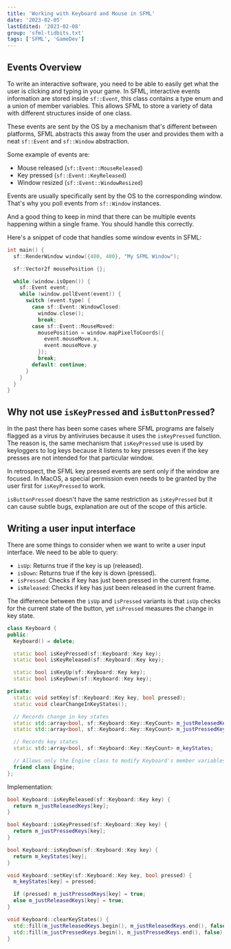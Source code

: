 ```yaml
---
title: 'Working with Keyboard and Mouse in SFML'
date: '2023-02-05'
lastEdited: '2023-02-08'
group: 'sfml-tidbits.txt'
tags: ['SFML', 'GameDev']
---
```


## Events Overview

To write an interactive software, you need to be able to easily get what the user is clicking and typing in your game. In SFML, interactive events information are stored inside `sf::Event`, this class contains a type enum and a union of member variables. This allows SFML to store a variety of data with different structures inside of one class.

These events are sent by the OS by a mechanism that's different between platforms, SFML abstracts this away from the user and provides them with a neat `sf::Event` and `sf::Window` abstraction.

Some example of events are:

  - Mouse released (`sf::Event::MouseReleased`)
  - Key pressed (`sf::Event::KeyReleased`)
  - Window resized (`sf::Event::WindowResized`)

Events are usually specifically sent by the OS to the corresponding window. That's why you poll events from `sf::Window` instances.

And a good thing to keep in mind that there can be multiple events happening within a single frame. You should handle this correctly.

Here's a snippet of code that handles some window events in SFML:

```cpp
int main() {
  sf::RenderWindow window({400, 400}, "My SFML Window");

  sf::Vector2f mousePosition {};

  while (window.isOpen()) {
    sf::Event event;
    while (window.pollEvent(event)) {
      switch (event.type) {
        case sf::Event::WindowClosed:
          window.close();
          break;
        case sf::Event::MouseMoved:
          mousePosition = window.mapPixelToCoords({
            event.mouseMove.x,
            event.mouseMove.y
          });
          break;
        default: continue;
      }
    }
  }
}
```

## Why not use `isKeyPressed` and `isButtonPressed`?

In the past there has been some cases where SFML programs are falsely flagged as a virus by antiviruses because it uses the `isKeyPressed` function. The reason is, the same mechanism that `isKeyPressed` use is used by keyloggers to log keys because it listens to key presses even if the key presses are not intended for that particular window.

In retrospect, the SFML key pressed events are sent only if the window are focused. In MacOS, a special permission even needs to be granted by the user first for `isKeyPressed` to work.

`isButtonPressed` doesn't have the same restriction as `isKeyPressed` but it can cause subtle bugs, explanation are out of the scope of this article.

## Writing a user input interface

There are some things to consider when we want to write a user input interface. We need to be able to query:

  - `isUp`: Returns true if the key is up (released).
  - `isDown`: Returns true if the key is down (pressed).
  - `isPressed`: Checks if key has just been pressed in the current frame.
  - `isReleased`: Checks if key has just been released in the current frame.

The difference between the `isUp` and `isPressed` variants is that `isUp` checks for the current state of the button, yet `isPressed` measures the change in key state.

```cpp title="main.cpp"
class Keyboard {
public:
  Keyboard() = delete;

  static bool isKeyPressed(sf::Keyboard::Key key);
  static bool isKeyReleased(sf::Keyboard::Key key);

  static bool isKeyUp(sf::Keyboard::Key key);
  static bool isKeyDown(sf::Keyboard::Key key);

private:
  static void setKey(sf::Keyboard::Key key, bool pressed);
  static void clearChangeInKeyStates();

  // Records change in key states
  static std::array<bool, sf::Keyboard::Key::KeyCount> m_justReleasedKeys;
  static std::array<bool, sf::Keyboard::Key::KeyCount> m_justPressedKeys;

  // Records key states
  static std::array<bool, sf::Keyboard::Key::KeyCount> m_keyStates;

  // Allows only the Engine class to modify Keyboard's member variables.
  friend class Engine;
};
```

Implementation:

```cpp title="keyboard.hpp"
bool Keyboard::isKeyReleased(sf::Keyboard::Key key) {
  return m_justReleasedKeys[key];
}

bool Keyboard::isKeyPressed(sf::Keyboard::Key key) {
  return m_justPressedKeys[key];
}

bool Keyboard::isKeyDown(sf::Keyboard::Key key) {
  return m_keyStates[key];
}

void Keyboard::setKey(sf::Keyboard::Key key, bool pressed) {
  m_keyStates[key] = pressed;

  if (pressed) m_justPressedKeys[key] = true;
  else m_justReleasedKeys[key] = true;
}

void Keyboard::clearKeyStates() {
  std::fill(m_justReleasedKeys.begin(), m_justReleasedKeys.end(), false);
  std::fill(m_justPressedKeys.begin(), m_justPressedKeys.end(), false);
}
```
